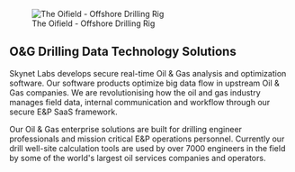 [[Image:offshore-image.png|The Oifield - Offshore Drilling Rig]]

== O&G Drilling Data Technology Solutions ==

Skynet Labs develops secure real-time Oil & Gas analysis and optimization software.
Our software products optimize big data flow in upstream Oil & Gas companies.
We are revolutionising how the oil and gas industry manages field data,
internal communication and workflow through our secure E&P SaaS framework.

Our Oil & Gas enterprise solutions are built for drilling engineer professionals
and mission critical E&P operations personnel.
Currently our drill well-site calculation tools are used by over 7000 engineers
in the field by some of the world's largest oil services companies and operators.